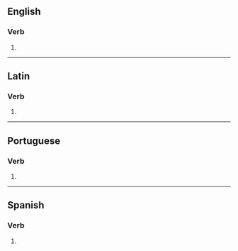 {{also|émergés|émerges|emergés}}

==English==

===Verb===
{{head|en|verb form}}

# {{en-third-person singular of|emerge}}

----

==Latin==

===Verb===
{{la-verb-form|ēmergēs}}

# {{inflection of|ēmergō||2|s|futr|actv|indc|lang=la}}

----

==Portuguese==

===Verb===
{{head|pt|verb form}}

# {{inflection of|emergir||2|s|pres|indc|lang=pt}}

----

==Spanish==

===Verb===
{{head|es|verb form}}

# {{es-verb form of|ending=er|mood=indicative|tense=present|pers=2|formal=no|number=singular|emerger}}